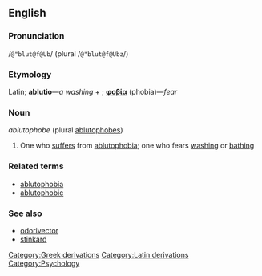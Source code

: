 ==English==

===Pronunciation===
{{IPA|/əˈblutəfəʊb/ (plural /əˈblutəfəʊbz/)}}
{{SAMPA}} /<tt>@"blut@f@Ub</tt>/ (plural /<tt>@"blut@f@Ubz</tt>/)

===Etymology===
Latin; '''ablutio'''&mdash;''a washing'' + {{Gr.}}; '''[[φοβία]]''' (phobia)&mdash;''fear''

===Noun===
''ablutophobe'' (plural [[ablutophobes]])

# One who [[suffer|suffers]] from [[ablutophobia]]; one who fears [[washing]] or [[bathing]]

===Related terms===
* [[ablutophobia]]
* [[ablutophobic]]

===See also===
* [[odorivector]]
* [[stinkard]]

[[Category:Greek derivations]]
[[Category:Latin derivations]]
[[Category:Psychology]]